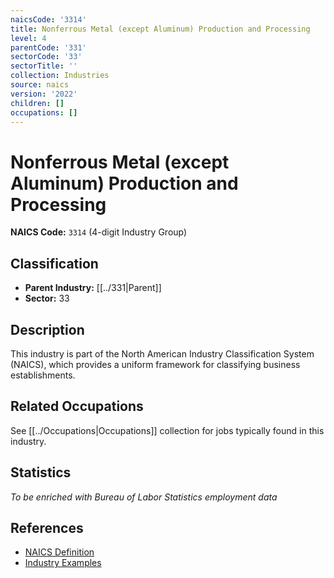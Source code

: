 ```yaml
---
naicsCode: '3314'
title: Nonferrous Metal (except Aluminum) Production and Processing
level: 4
parentCode: '331'
sectorCode: '33'
sectorTitle: ''
collection: Industries
source: naics
version: '2022'
children: []
occupations: []
---
```

# Nonferrous Metal (except Aluminum) Production and Processing

**NAICS Code:** `3314` (4-digit Industry Group)

## Classification

- **Parent Industry:** [[../331|Parent]]
- **Sector:** 33

## Description

This industry is part of the North American Industry Classification System (NAICS), which provides a uniform framework for classifying business establishments.

## Related Occupations

See [[../Occupations|Occupations]] collection for jobs typically found in this industry.

## Statistics

*To be enriched with Bureau of Labor Statistics employment data*

## References

- [NAICS Definition](https://www.census.gov/naics/)
- [Industry Examples](https://www.census.gov/naics/2022NAICS/)

